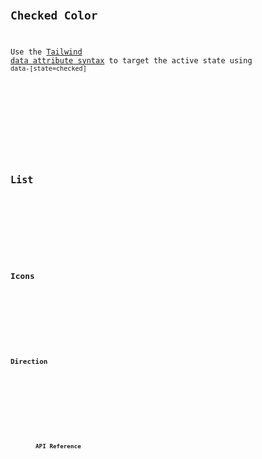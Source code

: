 




<Preview client:load>
	<Fragment slot="preview">
		<Default client:visible />
	</Fragment>
	<Fragment slot="code">
		<Code code={DefaultRaw} lang="svelte" />
	</Fragment>
</Preview>

## Checked Color

Use the [Tailwind data attribute syntax](https://tailwindcss.com/docs/hover-focus-and-other-states#data-attributes) to target the active state using `data-[state=checked]`

<Preview client:load>
	<Fragment slot="preview">
		<Colors client:visible />
	</Fragment>
	<Fragment slot="code">
		<Code code={ColorsRaw} lang="svelte" />
	</Fragment>
</Preview>

## List

<Preview client:load>
	<Fragment slot="preview">
		<List client:visible />
	</Fragment>
	<Fragment slot="code">
		<Code code={ListRaw} lang="svelte" />
	</Fragment>
</Preview>

## Icons

<Preview client:load>
	<Fragment slot="preview">
		<ThumbIcons client:visible />
	</Fragment>
	<Fragment slot="code">
		<Code code={ThumbIconsRaw} lang="svelte" />
	</Fragment>
</Preview>

## Direction

<Preview client:load>
	<Fragment slot="preview">
		<Dir client:visible />
	</Fragment>
	<Fragment slot="code">
		<Code code={DirRaw} lang="svelte" />
	</Fragment>
</Preview>

## API Reference

<ApiTable />
